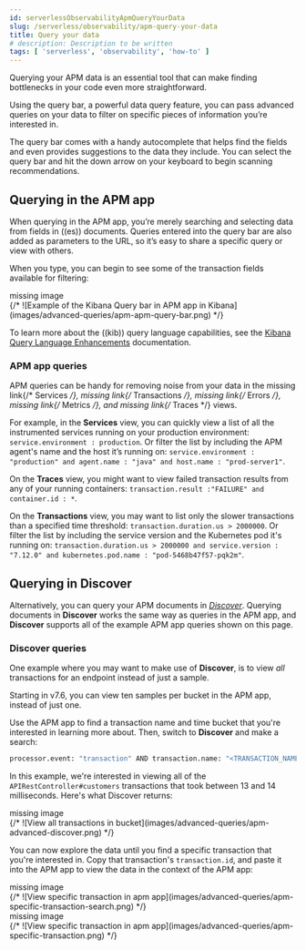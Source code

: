 ```yaml
---
id: serverlessObservabilityApmQueryYourData
slug: /serverless/observability/apm-query-your-data
title: Query your data
# description: Description to be written
tags: [ 'serverless', 'observability', 'how-to' ]
---
```




<div id="advanced-queries"></div>

Querying your APM data is an essential tool that can make finding bottlenecks in your code even more straightforward.

Using the query bar, a powerful data query feature, you can pass advanced queries on your data
to filter on specific pieces of information you’re interested in.

The query bar comes with a handy autocomplete that helps find the fields and even provides suggestions to the data they include.
You can select the query bar and hit the down arrow on your keyboard to begin scanning recommendations.

<div id="apm-app-advanced-queries"></div>

## Querying in the APM app

When querying in the APM app, you’re merely searching and selecting data from fields in ((es)) documents. Queries entered
into the query bar are also added as parameters to the URL, so it’s easy to share a specific query or view with others.

When you type, you can begin to see some of the transaction fields available for filtering:

<div style={{ backgroundColor: "#F1F4FA", width: "100%", height: "250px", textAlign: "center", paddingTop: "110px", marginBottom: "20px" }}><DocIcon type="image" title="missing image"/> missing image</div>
{/* ![Example of the Kibana Query bar in APM app in Kibana](images/advanced-queries/apm-apm-query-bar.png) */}

<DocCallOut title="Tip">

To learn more about the ((kib)) query language capabilities, see the [Kibana Query Language Enhancements](((kibana-ref))/kuery-query.html) documentation.

</DocCallOut>

<div id="apm-app-queries"></div>

### APM app queries

APM queries can be handy for removing noise from your data in the <DocBadge><DocIcon size="s" type="unlink" title="missing link"/> missing link</DocBadge>{/*  <DocLink id="enKibanaServices">Services</DocLink> */}, <DocBadge><DocIcon size="s" type="unlink" title="missing link"/> missing link</DocBadge>{/*  <DocLink id="enKibanaTransactions">Transactions</DocLink> */},
 <DocBadge><DocIcon size="s" type="unlink" title="missing link"/> missing link</DocBadge>{/* <DocLink id="enKibanaErrors">Errors</DocLink> */}, <DocBadge><DocIcon size="s" type="unlink" title="missing link"/> missing link</DocBadge>{/*  <DocLink id="enKibanaMetrics">Metrics</DocLink> */}, and <DocBadge><DocIcon size="s" type="unlink" title="missing link"/> missing link</DocBadge>{/*  <DocLink id="enKibanaTraces">Traces</DocLink> */} views.

For example, in the **Services** view, you can quickly view a list of all the instrumented services running on your production
environment: `service.environment : production`. Or filter the list by including the APM agent's name and the host it’s running on:
`service.environment : "production" and agent.name : "java" and host.name : "prod-server1"`.

On the **Traces** view, you might want to view failed transaction results from any of your running containers:
`transaction.result :"FAILURE" and container.id : *`.

On the **Transactions** view, you may want to list only the slower transactions than a specified time threshold: `transaction.duration.us > 2000000`.
Or filter the list by including the service version and the Kubernetes pod it's running on:
`transaction.duration.us > 2000000 and service.version : "7.12.0" and kubernetes.pod.name : "pod-5468b47f57-pqk2m"`.

<div id="discover-advanced-queries"></div>

## Querying in Discover

Alternatively, you can query your APM documents in [*Discover*](((kibana-ref))/discover.html).
Querying documents in **Discover** works the same way as queries in the APM app,
and **Discover** supports all of the example APM app queries shown on this page.

<div id="discover-queries"></div>

### Discover queries

One example where you may want to make use of **Discover**,
is to view  _all_ transactions for an endpoint instead of just a sample.

<DocCallOut title="Tip">
Starting in v7.6, you can view ten samples per bucket in the APM app, instead of just one.
</DocCallOut>

Use the APM app to find a transaction name and time bucket that you're interested in learning more about.
Then, switch to **Discover** and make a search:

```sh
processor.event: "transaction" AND transaction.name: "<TRANSACTION_NAME_HERE>" and transaction.duration.us > 13000 and transaction.duration.us < 14000`
```

In this example, we're interested in viewing all of the `APIRestController#customers` transactions
that took between 13 and 14 milliseconds. Here's what Discover returns:

<div style={{ backgroundColor: "#F1F4FA", width: "100%", height: "250px", textAlign: "center", paddingTop: "110px", marginBottom: "20px" }}><DocIcon type="image" title="missing image"/> missing image</div>
{/* ![View all transactions in bucket](images/advanced-queries/apm-advanced-discover.png) */}

You can now explore the data until you find a specific transaction that you're interested in.
Copy that transaction's `transaction.id`, and paste it into the APM app to view the data in the context of the APM app:

<div style={{ backgroundColor: "#F1F4FA", width: "100%", height: "250px", textAlign: "center", paddingTop: "110px", marginBottom: "20px" }}><DocIcon type="image" title="missing image"/> missing image</div>
{/* ![View specific transaction in apm app](images/advanced-queries/apm-specific-transaction-search.png) */}
<div style={{ backgroundColor: "#F1F4FA", width: "100%", height: "250px", textAlign: "center", paddingTop: "110px", marginBottom: "20px" }}><DocIcon type="image" title="missing image"/> missing image</div>
{/* ![View specific transaction in apm app](images/advanced-queries/apm-specific-transaction.png) */}
